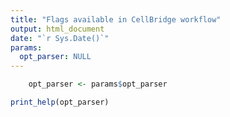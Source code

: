 ```yaml
---
title: "Flags available in CellBridge workflow"
output: html_document
date: "`r Sys.Date()`"
params:
  opt_parser: NULL
---
```


```r
    opt_parser <- params$opt_parser
```

```r
print_help(opt_parser)
```


